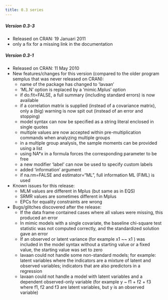 ```yaml
---
title: 0.3 series
---
```


##### Version 0.3-3

-   Released on CRAN: 19 Januari 2011
-   only a fix for a missing link in the documentation

##### Version 0.3-1

-   Released on CRAN: 11 May 2010
-   New features/changes for this version (compared to the older program semplus that was never released on CRAN):
    -   name of the package has changed to 'lavaan'
    -   'ML.N' option is replaced by a 'mimic.Mplus' option
    -   if do.fit=FALSE, a full summary (including standard errors) is now available
    -   if a correlation matrix is supplied (instead of a covariance matrix), only a (big) warning is now spit out (instead of an error and stopping)
    -   model syntax can now be specified as a string literal enclosed in single quotes
    -   multiple values are now accepted within pre-multiplication commands when analyzing multiple groups
    -   in a multiple group analysis, the sample moments can be provided using a list
    -   using NA\*x in a formula forces the corresponding parameter to be free
    -   a new modifier 'label' can now be used to specify custom labels
    -   added 'information' argument
    -   if na.rm=FALSE and estimator="ML", full information ML (FIML) is used
-   Known issues for this release:
    -   MLM values are different in Mplus (but same as in EQS)
    -   SRMR values are sometimes different in Mplus
    -   EPCs for equality constraints are wrong
-   Bugs/glitches discovered after the release:
    -   If the data frame contained cases where all values were missing, this produced an error
    -   In mimic models with a single covariate, the baseline chi-square test statistic was not computed correctly, and the standardized solution gave an error
    -   If an observed or latent variance (for example x1 \~\~ x1 ) was included in the model syntax without a starting value or a fixed value, the starting value was set to zero
    -   lavaan could not handle some non-standard models; for example: latent variables where the indicators are a mixture of latent and observed variables; indicators that are also predictors in a regression
    -   lavaan could not handle a model with latent variables and a dependent observed-only variable (for example y \~ f1 + f2 + f3 where f1, f2 and f3 are latent variables, but y is an observed variable)
